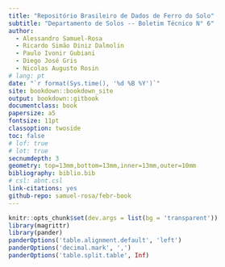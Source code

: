 ```yaml
--- 
title: "Repositório Brasileiro de Dados de Ferro do Solo"
subtitle: "Departamento de Solos -- Boletim Técnico N° 6"
author: 
  - Alessandro Samuel-Rosa
  - Ricardo Simão Diniz Dalmolin
  - Paulo Ivonir Gubiani
  - Diego José Gris
  - Nicolas Augusto Rosin
# lang: pt
date: "`r format(Sys.time(), '%d %B %Y')`"
site: bookdown::bookdown_site
output: bookdown::gitbook
documentclass: book
papersize: a5
fontsize: 11pt
classoption: twoside
toc: false
# lof: true
# lot: true
secnumdepth: 3
geometry: top=13mm,bottom=13mm,inner=13mm,outer=10mm
bibliography: biblio.bib
# csl: abnt.csl
link-citations: yes
github-repo: samuel-rosa/febr-book
---
```


```r
knitr::opts_chunk$set(dev.args = list(bg = 'transparent'))
library(magrittr)
library(pander)
panderOptions('table.alignment.default', 'left')
panderOptions('decimal.mark', ',')
panderOptions('table.split.table', Inf)
```
